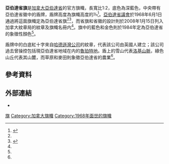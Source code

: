{{NoteTA|G1=地名
|1=zh-hans:阿尔伯塔;zh-hk:亞伯達;zh-tw:亞伯達;
}}
{{Infobox flag
| Name = 亞伯達省旗
| Article =
| Image = Flag of Alberta.svg
| Noborder = <!-- Leave blank for rectangular flag; for non-rectangular flag, type "no". -->
| Nickname =
| Morenicks =
| Use = 110000
| Symbol = 
| Proportion = 1:2
| Adoption = 1968年6月1日<ref name="CHA">{{Cite web |url=http://reg.gg.ca/heraldry/pub-reg/project.asp?lang=e&ProjectID=1206&ShowAll=1 |title=Province of Alberta [Civil Institution] |accessdate=2015-04-04 |publisher=加拿大紋章局 |archive-date=2015-04-10 |archive-url=https://web.archive.org/web/20150410083630/http://reg.gg.ca/heraldry/pub-reg/project.asp?lang=e&ProjectID=1206&ShowAll=1 |dead-url=no }}</ref>
| Design = 藍底，中央帶有亞伯達省徽中的盾牌
| Designer =
}}
'''亞伯達省旗'''是[[加拿大|加拿大]][[亞伯達省|亞伯達省]]的官方旗幟，長寬比1:2，底色為深藍色，中央帶有亞伯達省徽中的盾牌，盾牌高度為旗幟高度的7⁄11<ref name="act">{{Cite web |url=http://www.qpuat.gov.ab.ca/documents/Acts/E06.pdf |title=Emblems of Alberta Act |accessdate=2015-04-04 |publisher=Alberta Queen's Printer |date=2013-09-09 |archive-url=https://web.archive.org/web/20150411034436/http://www.qpuat.gov.ab.ca/documents/Acts/E06.pdf |archive-date=2015-04-11 |dead-url=yes }}</ref>。[[亞伯達省議會|亞伯達省議會]]於1968年6月1日通過將這面旗幟定為亞伯達省旗<ref name="CHA"/><ref name="Franco">{{cite book |last=Franco |first=Guida |title=Canadian Almanac & Directory 2006 |year=2006 |publisher=Micromedia ProQuest |location=Toronto |isbn=1-895021-90-1 |page=4 }}</ref>，而省旗和省徽的設計則於2008年1月15日列入加拿大紋章局的紋章及旗幟名冊内<ref name="CHA"/>。旗中的藍色和金色則於1984年定為亞伯達省的象徵性顏色<ref name="act"/>。

盾牌中的白底紅十字來自[[哈德遜灣公司|哈德遜灣公司]]的紋章，代表該公司由英國人建立；該公司過去曾操控包括現亞伯達省地域在内的[[魯珀特地|魯珀特地]]。盾上的雪山代表[[洛基山脈|洛基山脈]]，綠色山丘代表其山麓，而草原和麥田則象徵亞伯達省的農業<ref name="CHA"/>。

==參考資料==
{{Reflist}}

==外部連結==
*{{Commonscat-inline|Flag of Alberta|亞伯達省旗}}

{{加拿大旗幟}}

[[Category:亞伯達省|旗]]
[[Category:加拿大旗幟|Category:加拿大旗幟]]
[[Category:1968年面世的旗幟|Category:1968年面世的旗幟]]